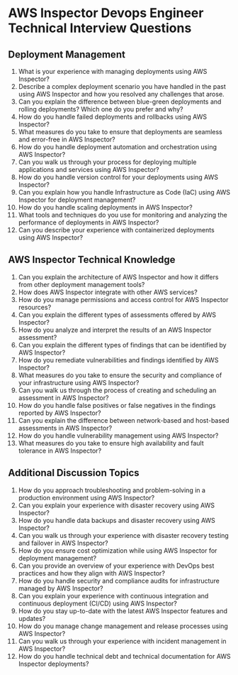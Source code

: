 

# AWS Inspector Devops Engineer Technical Interview Questions

## Deployment Management

1. What is your experience with managing deployments using AWS Inspector?
2. Describe a complex deployment scenario you have handled in the past using AWS Inspector and how you resolved any challenges that arose.
3. Can you explain the difference between blue-green deployments and rolling deployments? Which one do you prefer and why?
4. How do you handle failed deployments and rollbacks using AWS Inspector?
5. What measures do you take to ensure that deployments are seamless and error-free in AWS Inspector?
6. How do you handle deployment automation and orchestration using AWS Inspector?
7. Can you walk us through your process for deploying multiple applications and services using AWS Inspector?
8. How do you handle version control for your deployments using AWS Inspector?
9. Can you explain how you handle Infrastructure as Code (IaC) using AWS Inspector for deployment management?
10. How do you handle scaling deployments in AWS Inspector?
11. What tools and techniques do you use for monitoring and analyzing the performance of deployments in AWS Inspector?
12. Can you describe your experience with containerized deployments using AWS Inspector?

## AWS Inspector Technical Knowledge

1. Can you explain the architecture of AWS Inspector and how it differs from other deployment management tools?
2. How does AWS Inspector integrate with other AWS services?
3. How do you manage permissions and access control for AWS Inspector resources?
4. Can you explain the different types of assessments offered by AWS Inspector?
5. How do you analyze and interpret the results of an AWS Inspector assessment?
6. Can you explain the different types of findings that can be identified by AWS Inspector?
7. How do you remediate vulnerabilities and findings identified by AWS Inspector?
8. What measures do you take to ensure the security and compliance of your infrastructure using AWS Inspector?
9. Can you walk us through the process of creating and scheduling an assessment in AWS Inspector?
10. How do you handle false positives or false negatives in the findings reported by AWS Inspector?
11. Can you explain the difference between network-based and host-based assessments in AWS Inspector?
12. How do you handle vulnerability management using AWS Inspector?
13. What measures do you take to ensure high availability and fault tolerance in AWS Inspector?

## Additional Discussion Topics

1. How do you approach troubleshooting and problem-solving in a production environment using AWS Inspector?
2. Can you explain your experience with disaster recovery using AWS Inspector?
3. How do you handle data backups and disaster recovery using AWS Inspector?
4. Can you walk us through your experience with disaster recovery testing and failover in AWS Inspector?
5. How do you ensure cost optimization while using AWS Inspector for deployment management?
6. Can you provide an overview of your experience with DevOps best practices and how they align with AWS Inspector?
7. How do you handle security and compliance audits for infrastructure managed by AWS Inspector?
8. Can you explain your experience with continuous integration and continuous deployment (CI/CD) using AWS Inspector?
9. How do you stay up-to-date with the latest AWS Inspector features and updates?
10. How do you manage change management and release processes using AWS Inspector?
11. Can you walk us through your experience with incident management in AWS Inspector?
12. How do you handle technical debt and technical documentation for AWS Inspector deployments?